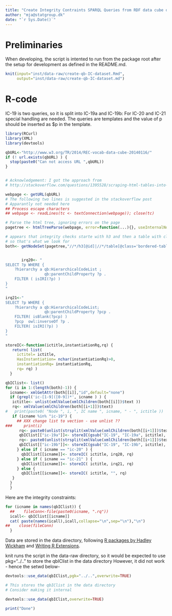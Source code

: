 ```yaml
---
title: "Create Integrity Contraints SPARQL Queries from RDF data cube definition"
author: "mja@statgroup.dk"
date: "`r Sys.Date()`"
---
```


# Preliminaries

When developing, the script is intented to run from the package root after the setup for development as defined in the README.md. 
```r
knit(input="inst/data-raw/create-qb-IC-dataset.Rmd",
     output="inst/data-raw/create-qb-IC-dataset.md")
```

# R-code

IC-19 is two queries, so it is split into IC-19a and IC-19b: For IC-20
and IC-21 special handling are needed. The queries are templates and
the value of p should be inserted as $p in the template.

```r

library(RCurl)
library(XML)
library(devtools)

qbURL<-"http://www.w3.org/TR/2014/REC-vocab-data-cube-20140116/"
if (! url.exists(qbURL) ) {
  stop(paste0("Can not access URL ",qbURL))
}


# Acknowledgement: I got the approach from
# http://stackoverflow.com/questions/1395528/scraping-html-tables-into-r-data-frames-using-the-xml-package?lq=1

webpage <- getURL(qbURL)
# The following two lines is suggested in the stackoverflow post
# Apparantly not needed here
## Process escape characters
## webpage <- readLines(tc <- textConnection(webpage)); close(tc)

# Parse the html tree, ignoring errors on the page
pagetree <- htmlTreeParse(webpage, error=function(...){}, useInternalNodes = TRUE)

# appears that integrity checks starte with h3 and then a table with class bordered-table
# so that's what we look for
both<- getNodeSet(pagetree,"//*/h3[@id]|//*/table[@class='bordered-table']/tbody/tr/td/pre")


       irq20<- "
SELECT ?p WHERE {
    ?hierarchy a qb:HierarchicalCodeList ;
                 qb:parentChildProperty ?p .
    FILTER ( isIRI(?p) )
}
"

irq21<-"
SELECT ?p WHERE {
    ?hierarchy a qb:HierarchicalCodeList;
                 qb:parentChildProperty ?pcp .
    FILTER( isBlank(?pcp) )
    ?pcp  owl:inverseOf ?p .
    FILTER( isIRI(?p) )
}
"

storeIC<-function(ictitle,instantiationRq,rq) {
   return( list(
     ictitel= ictitle,
     HasInstantiation= nchar(instantiationRq)>0,
     instantiationRq= instantiationRq,
     rq= rq) )
  }

qbIClist<- list()
for (i in 1:(length(both)-1)) {
  icname<- xmlGetAttr(both[[i]],"id",default="none")
  if (grepl('ic-[1-9]([0-9])*', icname ) ) {
   ictitle<- unlist(xmlValue(xmlChildren(both[[i]])$text ))
   rq<- xmlValue(xmlChildren(both[[i+1]])$text)
#   print(paste0( "Node ", i, ", IC name ", icname, " - ", ictitle ))
   if (icname %in% "ic-19") {
     ## XXX change list to vection - use unlist ??
###     print(i)
      rq<- paste0(unlist(strsplit(xmlValue(xmlChildren(both[[i+1]])$text),"\n"))[1:8], collapse="\n")
      qbIClist[["ic-19a"]]<- storeIC(gsub("IC-19", "IC-19a", ictitle), "", rq)
      rq<- paste0(unlist(strsplit(xmlValue(xmlChildren(both[[i+1]])$text),"\n"))[10:17], collapse="\n")
      qbIClist[["ic-19b"]]<- storeIC(gsub("IC-19", "IC-19b", ictitle), "", rq)
     } else if ( icname == "ic-20" ) {
       qbIClist[[icname]]<- storeIC( ictitle, irq20, rq)
     } else if ( icname == "ic-21" ) {
       qbIClist[[icname]]<- storeIC( ictitle, irq21, rq)
     } else {
       qbIClist[[icname]]<- storeIC( ictitle, "", rq)
   }
  }
  }

```



Here are the integrity constraints:
```r
for (icname in names(qbIClist)) {
  ##    fileConn<-file(paste0(icname, ".rq"))
  icall<- qbIClist[[icname]]
  cat( paste(names(icall),icall,collapse="\n",sep="\n"),"\n")
##    close(fileConn)
  }
```

Data are stored in the data directory, following [R packages by Hadley Wickham](http://r-pkgs.had.co.nz/data.html) and [Writing R Extensions](http://cran.r-project.org/doc/manuals/R-exts.pdf).

knit runs the script in the data-raw directory, so it would be
expected to use pkg="../.." to store the qbIClist in the data directory
However, it did not work - hence the setwd below-
```r
devtools::use_data(qbIClist,pgk="../..",overwrite=TRUE)
```

```r

# This stores the qbIClist in the data directory
# Consider making it internal

devtools::use_data(qbIClist,overwrite=TRUE)

print("Done")

```
